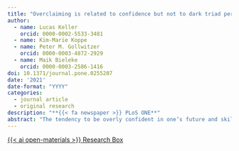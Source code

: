 ```yaml
---
title: "Overclaiming is related to confidence but not to dark triad personality traits or stated and revealed risk preferences"
author:
  - name: Lucas Keller
    orcid: 0000-0002-5533-3481
  - name: Kim-Marie Koppe
  - name: Peter M. Gollwitzer
    orcid: 0000-0003-4872-2929
  - name: Maik Bieleke
    orcid: 0000-0003-2586-1416
doi: 10.1371/journal.pone.0255207
date: '2021'
date-format: "YYYY"
categories:
  - journal article
  - original research
description: "**{{< fa newspaper >}} PLoS ONE**"
abstract: "The tendency to be overly confident in one’s future and skills has long been studied. More recently, a correlate of this overconfidence, the tendency to overclaim knowledge, has been in the focus of research. Its antecedents and downstream behavioral consequences are still in question. In a sample of undergraduate students (*N* = 168), we tested whether a set of characteristics of the person (e.g., age, gender) and personality traits (i.e., the Dark Triad) is related to overclaiming knowledge. Moreover, we investigated whether overclaiming, in turn, predicts risk preferences. To this end, we asked individuals to rate their confidence in solving a set of different math problems and their familiarity with a set of math concepts. Some of these concepts were nonexistent, thereby allowing participants to overclaim knowledge. Participants then stated their general risk preference and performed three tasks revealing their general, financial, and social risk preferences. We demonstrated the hypothesized relationship between overclaiming and confidence. Furthermore, we observed that the assessed characteristics of the person were not correlated with overclaiming. If anything, height and digit ratio, a phenomenological correlate of hormonal differences during development, tended to be associated with overclaiming. Surprisingly, overclaiming was not at all related to risk preferences or personality traits. This set of results shows the need for relevant theoretical and methodological refinements."
---
```


<a class="btn btn-dark rounded-pill" href="https://researchbox.org/201" role="button">{{< ai open-materials >}} Research Box</a>
